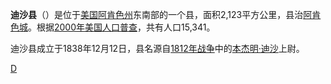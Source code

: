 {{Infobox U.S. County|
 county  = 迪沙县 |
 state = 阿肯色州 |
 en county  = Desha County |
 en state = Arkansas |
 seal =  |
 map = Map of Arkansas highlighting Desha County.svg|
 map size = 225 |
 founded = 1838年12月12日|
 seat = [[阿肯色城_(阿肯色州)|阿肯色城]] | 
 area = 2,123 [[square_kilometer|km²]] (820 [[square_mile|mi²]]) |
 area land = 1,981 km² (765 mi²) |
 area water = 141 km² (55 mi²) |
 area percentage = 6.65% |
 census yr = 2000|
 pop = 15,341 |
 density = 8 |
 web =  |
|}}
'''迪沙县'''（{{lang-en|Desha County}}）是位于[[美国|美国]][[阿肯色州|阿肯色州]]东南部的一个县，面积2,123平方公里，县治[[阿肯色城_(阿肯色州)|阿肯色城]]。根据[[2000年美国人口普查|2000年美国人口普查]]，共有人口15,341。

迪沙县成立于1838年12月12日，县名源自[[1812年战争|1812年战争]]中的[[本杰明·迪沙|本杰明·迪沙]]上尉。

{{迪沙縣 (阿肯色州)}}
{{Arkansas}}

[[Category:阿肯色州行政区划|D]]